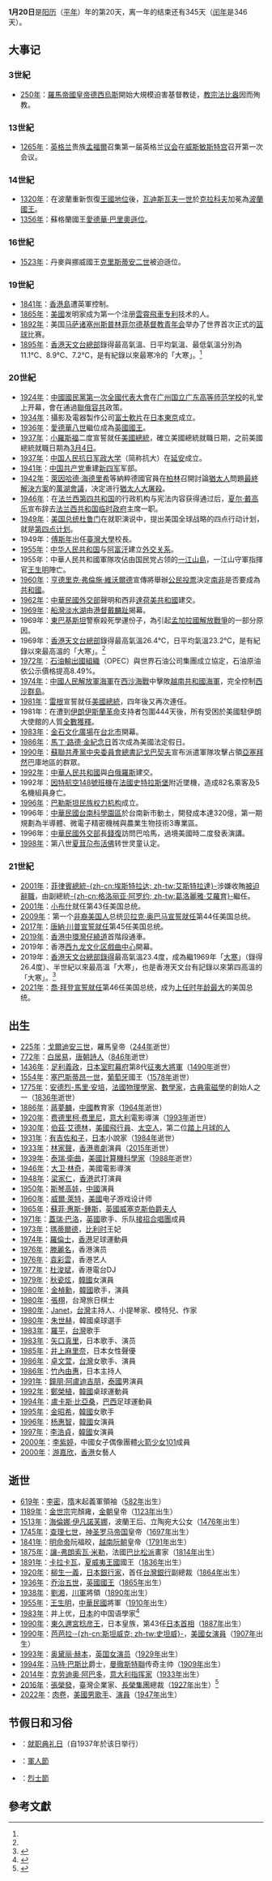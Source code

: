 {{noteTA
|G1=PresidentsUS
|1=zh-tw:雷根; zh-cn:里根; zh-hk:列根;
|2=zh-tw:雅羅育; zh-hk:阿羅約; zh-hans:阿罗约;
}}
{{DayInMonth|1}}
'''1月20日'''是[[阳历|阳历]]（[[平年|平年]]）年的第20天，离一年的结束还有345天（[[闰年|闰年]]是346天）。

== 大事记 ==
=== 3世紀 ===
* [[250年|250年]]：[[羅馬帝國皇帝|羅馬帝國皇帝]][[德西烏斯|德西烏斯]]開始大規模迫害基督教徒，[[教宗法比盎|教宗法比盎]]因而殉教。

=== 13世紀 ===
* [[1265年|1265年]]：[[英格兰|英格兰]]贵族[[西蒙·德·蒙福爾，第六世萊斯特伯爵|孟福爾]]召集第一届英格兰[[议会|议会]]在[[威斯敏斯特宫|威斯敏斯特宫]]召开第一次会议。

=== 14世紀 ===
* [[1320年|1320年]]：在波蘭重新恢復[[皮雅斯特王朝時期的波蘭|王國地位]]後，[[瓦迪斯瓦夫一世|瓦迪斯瓦夫一世]]於[[克拉科夫|克拉科夫]]加冕為[[波蘭國王|波蘭國王]]。
* [[1356年|1356年]]：蘇格蘭國王[[愛德華·巴里奧|愛德華·巴里奧]][[遜位|遜位]]。

=== 16世紀 ===
* [[1523年|1523年]]：丹麥與挪威國王[[克里斯蒂安二世|克里斯蒂安二世]]被迫遜位。

=== 19世紀 ===
* [[1841年|1841年]]：[[香港島|香港島]]遭英軍控制。
* [[1865年|1865年]]：[[美國|美國]]发明家{{link-en|拉马库斯·阿德纳·汤普森|LaMarcus Adna Thompson}}成为第一个注册[[雲霄飛車|雲霄飛車]][[专利|专利]]技术的人。
* [[1892年|1892年]]：美国[[马萨诸塞州|马萨诸塞州]][[斯普林菲尔德_(马萨诸塞州)|斯普林菲尔德]][[基督教青年会|基督教青年会]]举办了世界首次正式的[[篮球|篮球]]比赛。
* [[1895年|1895年]]：[[香港天文台總部|香港天文台總部]]錄得最高氣溫、日平均氣溫、最低氣溫分別為11.1℃、8.9℃、7.2℃，是有紀錄以來最寒冷的「大寒」。<ref name="winterwarm" />

=== 20世紀 ===
* [[1924年|1924年]]：[[中國國民黨第一次全國代表大會|中國國民黨第一次全國代表大會]]在[[广州|广州]][[国立广东高等师范学校|国立广东高等师范学校]]的礼堂上开幕，會在通過[[聯俄容共|聯俄容共]]政策。
* [[1934年|1934年]]：攝影及電器製作公司[[富士軟片|富士軟片]]在[[日本|日本]][[東京|東京]]成立。
* [[1936年|1936年]]：[[愛德華八世_(英國)|愛德華八世]]繼位成為[[英國國王|英國國王]]。
* [[1937年|1937年]]：[[富蘭克林·德拉諾·羅斯福|小羅斯福]]二度宣誓就任[[美國總統|美國總統]]，確立美國總統就職日期，之前美國總統就職日期為[[3月4日|3月4日]]。
* [[1937年|1937年]]：[[抗日军政大学|中国人民抗日军政大学]]（简称抗大）在[[延安|延安]]成立。
* [[1941年|1941年]]：[[中国共产党|中国共产党]]重建[[新四军|新四军]]军部。
* [[1942年|1942年]]：[[萊因哈德·海德里希|萊因哈德·海德里希]]等納粹德國官員在[[柏林|柏林]]召開討論[[猶太人|猶太人]]問題[[最終解決方案|最終解決方案]]的[[萬湖會議|萬湖會議]]，决定进行[[猶太人大屠殺|猶太人大屠殺]]。
* [[1946年|1946年]]：在[[法兰西第四共和国|法兰西第四共和国]]的行政机构与宪法内容获得通过后，[[夏尔·戴高乐|夏尔·戴高乐]]宣布辞去[[法兰西共和国临时政府|法兰西共和国临时政府]]主席一职。
* [[1949年|1949年]]：[[美国总统|美国总统]][[杜鲁门|杜鲁门]]在就职演说中，提出美国全球战略的四点行动计划，就是[[第四点计划|第四点计划]]。
* 1949年：[[傅斯年|傅斯年]]出任[[國立臺灣大學|臺灣大學]]校長。
* [[1955年|1955年]]：[[中华人民共和国|中华人民共和国]]与[[阿富汗|阿富汗]]建立[[外交关系|外交关系]]。
* 1955年：中華人民共和國軍隊攻佔由国民党占领的[[一江山島|一江山島]]，一江山守軍指揮官[[王生明|王生明]]陣亡。
* [[1960年|1960年]]：[[亨德里克·弗倫施·維沃爾德|亨德里克·弗倫施·維沃爾德]]宣傳將舉辦[[公民投票|公民投票]]決定[[南非|南非]]是否要成為[[共和國|共和國]]。
* [[1962年|1962年]]：[[中華民國外交部|中華民國外交部]]聲明和西非[[達荷美共和國|達荷美共和國]]建交。
* [[1969年|1969年]]：[[船灣淡水湖|船灣淡水湖]]由[[港督|港督]][[戴麟趾|戴麟趾]]揭幕。
* 1969年：[[東巴基斯坦|東巴基斯坦]]警察殺死學運份子{{tsl|en|Amanullah Asaduzzaman|Amanullah Asaduzzaman}}，為引起[[孟加拉國解放戰爭|孟加拉國解放戰爭]]的一部分原因。
* 1969年：[[香港天文台總部|香港天文台總部]]錄得最高氣溫26.4℃，日平均氣溫23.2℃，是有紀錄以來最高溫的「大寒」。<ref name="winterwarm" />
* [[1972年|1972年]]：[[石油輸出國組織|石油輸出國組織]]（OPEC）與世界石油公司集團成立協定，石油原油依公示價格提高8.49%。
* [[1974年|1974年]]：[[中國人民解放軍海軍|中國人民解放軍海軍]]在[[西沙海戰|西沙海戰]]中擊敗[[越南共和國海軍|越南共和國海軍]]，完全控制[[西沙群島|西沙群島]]。
* [[1981年|1981年]]：[[隆納·雷根|雷根]]宣誓就任[[美國總統|美國總統]]，四年後又再次連任。
* 1981年：在遭到[[伊朗伊斯蘭革命|伊朗伊斯蘭革命]]支持者包圍444天後，所有受困於美國駐伊朗大使館的人質[[伊朗人質危機|全數獲釋]]。
* [[1983年|1983年]]：[[金石堂書店|金石文化廣場]]在[[台北市|台北市]]開幕。
* [[1986年|1986年]]：[[馬丁·路德·金紀念日|馬丁·路德·金紀念日]]首次成為美國法定假日。
* [[1990年|1990年]]：[[蘇聯共產黨中央委員會總書記|蘇聯共產黨中央委員會總書記]][[戈巴契夫|戈巴契夫]]宣布派遣軍隊攻擊占領[[亞塞拜然|亞塞拜然]]巴庫地區的群眾。
* [[1992年|1992年]]：[[中華人民共和國|中華人民共和國]]與[[白俄羅斯|白俄羅斯]]建交。
* 1992年：[[因特航空148號班機空難|因特航空148號班機]]在[[法國|法國]][[史特拉斯堡|史特拉斯堡]]附近墜機，造成82名乘客及5名機組員身亡。
* [[1996年|1996年]]：[[巴勒斯坦民族权力机构|巴勒斯坦民族权力机构]]成立。
* 1996年：[[中華民國|中華民國]][[南部科學工業園區|台南科學園區]]於台南新市動土，開發成本達320億，第一期規劃為半導體、微電子精密機械與農業生物技術3專業區。
* 1996年：[[中華民國外交部|中華民國外交部]]長[[錢復_(民國)|錢復]]訪問巴哈馬，過境美國時二度發表演講。
* [[1998年|1998年]]：第八世[[夏茸尕布活佛|夏茸尕布活佛]]转世灵童认定。

=== 21世紀 ===
* [[2001年|2001年]]：[[菲律賓總統|菲律賓總統]][[约瑟夫·埃斯特拉达|-{zh-cn:埃斯特拉达; zh-tw:艾斯特拉達}-]]涉嫌收賄[[人民力量革命_(2001年)|被迫辭職]]，由副總統[[格洛丽亚·马卡帕加尔-阿罗约|-{zh-cn:格洛丽亚·阿罗约; zh-tw:葛洛麗雅·艾羅育}-]]繼任。
* [[2001年|2001年]]：[[小布什|小布什]]就任第43任美国总统。
* [[2009年|2009年]]：第一个[[非裔美国人|非裔美国人]]总统[[贝拉克·奥巴马|贝拉克·奥巴马]][[2009年美國總統就職典禮|宣誓就任]]第44任美国总统。
* [[2017年|2017年]]：[[唐納·川普|唐納·川普]][[2017年美國總統就職典禮|宣誓就任]]第45任美国总统。
* [[2019年|2019年]]：[[香港|香港]][[中環灣仔繞道|中環灣仔繞道]]首階段通車。
* 2019年：香港[[西九龙文化区|西九龙文化区]][[戲曲中心|戲曲中心]]開幕。
* 2019年：[[香港天文台總部|香港天文台總部]][[香港气候|錄得]]最高氣溫23.4度，成為繼1969年「[[大寒|大寒]]」（錄得26.4度）、半世紀以來最高溫「大寒」，也是香港天文台有記錄以來第四高溫的「大寒」。<ref name="winterwarm">{{Cite web |url=https://www.hk01.com/%E7%A4%BE%E6%9C%83%E6%96%B0%E8%81%9E/285221/50%E5%B9%B4%E4%BE%86%E6%9C%80%E7%86%B1-%E5%A4%A7%E5%AF%92-%E5%A4%A9%E6%96%87%E5%8F%B0%E4%B8%8B%E5%8D%88%E9%8C%84%E5%BE%9723-4%E5%BA%A6-%E9%A0%90%E6%B8%AC%E5%91%A8%E4%BA%8C%E6%80%A5%E8%B7%8C%E8%87%B312%E5%BA%A6 |title=50年來最熱「大寒」　天文台下午錄得23.4度　預測周二急跌至12度，2019-01-20，香港01 |accessdate=2019-01-20 |archive-date=2019-01-20 |archive-url=https://web.archive.org/web/20190120205045/https://www.hk01.com/%E7%A4%BE%E6%9C%83%E6%96%B0%E8%81%9E/285221/50%E5%B9%B4%E4%BE%86%E6%9C%80%E7%86%B1-%E5%A4%A7%E5%AF%92-%E5%A4%A9%E6%96%87%E5%8F%B0%E4%B8%8B%E5%8D%88%E9%8C%84%E5%BE%9723-4%E5%BA%A6-%E9%A0%90%E6%B8%AC%E5%91%A8%E4%BA%8C%E6%80%A5%E8%B7%8C%E8%87%B312%E5%BA%A6 |dead-url=no }}</ref>
* [[2021年|2021年]]：[[喬·拜登|喬·拜登]][[2021年美國總統就職典禮|宣誓就任]]第46任美国总统，成为[[美国总统上任时年龄列表|上任时年龄最大]]的美国总统。

== 出生 ==
* [[225年|225年]]：[[戈爾迪安三世|戈爾迪安三世]]，羅馬皇帝（[[244年|244年]]逝世）
* [[772年|772年]]：[[白居易|白居易]]，[[唐朝|唐朝]][[詩人|詩人]]（[[846年|846年]]逝世）
* [[1436年|1436年]]：[[足利義政|足利義政]]，[[日本|日本]][[室町幕府|室町幕府]]第8代[[征夷大將軍|征夷大將軍]]（[[1490年|1490年]]逝世）
* [[1554年|1554年]]：[[塞巴斯蒂昂_(葡萄牙)|塞巴斯蒂昂一世]]，[[葡萄牙|葡萄牙]]國王（[[1578年|1578年]]逝世）
* [[1775年|1775年]]：[[安德烈-馬里·安培|安德烈-馬里·安培]]，[[法國|法國]][[物理學家|物理學家]]、[[數學家|數學家]]，[[古典電磁學|古典電磁學]]的創始人之一（[[1836年|1836年]]逝世）
* [[1886年|1886年]]：[[蔣夢麟|蔣夢麟]]，[[中國|中國]]教育家（[[1964年|1964年]]逝世）
* [[1920年|1920年]]：[[费德里柯·费里尼|费德里柯·费里尼]]，[[意大利|意大利]]電影導演（[[1993年|1993年]]逝世）
* [[1930年|1930年]]：[[伯茲·艾德林|伯茲·艾德林]]，[[美國|美國]][[飛行員|飛行員]]、[[太空人|太空人]]，第二位[[阿波罗宇航员列表#曾登月的宇航员|踏上月球的人]]
* [[1931年|1931年]]：[[有吉佐和子|有吉佐和子]]，[[日本|日本]]小說家（[[1984年|1984年]]逝世）
* [[1933年|1933年]]：[[林家聲|林家聲]]，[[香港|香港]][[粵劇|粵劇]]演員（[[2015年|2015年]]逝世）
* [[1939年|1939年]]：[[泰瑞·衛曲|泰瑞·衛曲]]，[[美國|美國]][[計算機科學家|計算機科學家]]（[[1988年|1988年]]逝世）
* [[1946年|1946年]]：[[大卫·林奇|大卫·林奇]]，美國電影導演
* [[1948年|1948年]]：[[梁家仁|梁家仁]]，[[香港|香港]]武打演員
* [[1950年|1950年]]：[[斯琴高娃|斯琴高娃]]，[[中國|中國]]演員
* [[1960年|1960年]]：[[威爾·萊特|威爾·萊特]]，[[美國|美國]]电子游戏设计师
* [[1965年|1965年]]：[[蘇菲·惠斯-鍾斯_(威塞克斯伯爵夫人)|蘇菲·惠斯-鍾斯]]，[[英國|英國]][[威塞克斯伯爵夫人蘇菲|威塞克斯伯爵夫人]]
* [[1971年|1971年]]：[[蓋瑞·巴洛|蓋瑞·巴洛]]，[[英國|英國]]歌手、乐队[[接招|接招合唱團]]成員
* [[1973年|1973年]]：[[瑪蒂爾德_(比利時王后)|瑪蒂爾德]]，[[比利时|比利时]]王妃
* [[1974年|1974年]]：[[羅倫士|羅倫士]]，[[香港|香港]]足球運動員
* [[1976年|1976年]]：[[滕麗名|滕麗名]]，香港演员
* [[1976年|1976年]]：[[袁彩雲|袁彩雲]]，香港艺人
* [[1977年|1977年]]：[[杜浚斌|杜浚斌]]，香港電台DJ
* [[1979年|1979年]]：[[秋瓷炫|秋瓷炫]]，[[韓國|韓國]]女演員
* [[1980年|1980年]]：[[金楨勳|金楨勳]]，[[韓國|韓國]]歌手，演員
* [[1980年|1980年]]：[[張栩|張栩]]，台灣旅日棋士
* [[1980年|1980年]]：[[謝怡芬|Janet]]，[[台灣|台灣]]主持人、小提琴家、模特兒、作家
* [[1980年|1980年]]：[[朱世赫|朱世赫]]，韓國桌球選手
* [[1983年|1983年]]：[[羅平_(模特兒)|羅平]]，[[台灣|台灣]]歌手   
* [[1983年|1983年]]：[[矢口真里|矢口真里]]，日本歌手、演员
* [[1985年|1985年]]：[[井上麻里奈|井上麻里奈]]，日本女性聲優   
* [[1986年|1986年]]：[[卓文萱|卓文萱]]，[[台灣|台灣]]女歌手、演員   
* [[1986年|1986年]]：[[竹內由惠|竹內由惠]]，日本主持人
* [[1991年|1991年]]：[[鐘朋·阿盧迪吉朋|鐘朋·阿盧迪吉朋]]，[[泰國|泰國]]男演員
* [[1992年|1992年]]：[[鄭榮植|鄭榮植]]，[[韓國|韓國]]桌球運動員
* [[1994年|1994年]]：[[盧卡斯·皮亞松|盧卡斯·比亞桑]]，[[巴西|巴西]]足球運動員
* [[1995年|1995年]]：[[金昭希_(歌手)|金昭希]]，[[韓國|韓國]]女歌手
* [[1996年|1996年]]：[[杨惠智|杨惠智]]，[[韓國|韓國]]女演員
* [[1997年|1997年]]：[[李浩貞|李浩貞]]，[[韓國|韓國]]女演員
* [[2000年|2000年]]：[[李紫婷|李紫婷]]，中國女子偶像團體[[火箭少女101|火箭少女101]]成員
* [[2000年|2000年]]：[[游嘉欣|游嘉欣]]，[[香港|香港]]女藝人

== 逝世 ==
* [[619年|619年]]：[[李密_(隋)|李密]]，[[隋朝|隋]]末起義軍領袖（[[582年|582年]]出生）
* [[1189年|1189年]]：[[金世宗|金世宗]]完顏雍，[[金朝|金朝]]皇帝（[[1123年|1123年]]出生）
* [[1513年|1513年]]：[[海倫娜·伊凡諾芙娜_(莫斯科)|海倫娜·伊凡諾芙娜]]，波蘭王后、立陶宛大公女（[[1476年|1476年]]出生）
* [[1745年|1745年]]：[[查理七世_(神圣罗马帝国)|查理七世]]，[[神圣罗马帝国|神圣罗马帝国]]皇帝（[[1697年|1697年]]出生）
* [[1841年|1841年]]：[[明命帝|明命帝]]阮福晈，[[越南|越南]][[阮朝|阮朝]]皇帝（[[1791年|1791年]]出生）
* [[1875年|1875年]]：[[讓-弗朗索瓦·米勒|讓-弗朗索瓦·米勒]]，法國[[巴比松派|巴比松派]]畫家（[[1814年|1814年]]出生）
* [[1891年|1891年]]：[[卡拉卡瓦|卡拉卡瓦]]，[[夏威夷王國|夏威夷王國]]國王（[[1836年|1836年]]出生）
* [[1920年|1920年]]：[[柳生一義|柳生一義]]，[[日本|日本]][[銀行家|銀行家]]，首任[[台灣銀行|台灣銀行]]副總裁（[[1864年|1864年]]出生）
* [[1936年|1936年]]：[[乔治五世_(英国)|乔治五世]]，[[英國國王|英國國王]]（[[1865年|1865年]]出生）
* [[1938年|1938年]]：[[劉湘|劉湘]]，[[川軍|川軍]]將領（[[1890年|1890年]]出生）
* [[1955年|1955年]]：[[王生明|王生明]]，[[中華民國|中華民國]]將軍（[[1910年|1910年]]出生）
* [[1983年|1983年]]：井上优，[[日本|日本]]的中国语學家<ref>{{cite book |author=井上優 |title= 《日本語学》7月号 |publisher= 明治書院 |year= 2003 |chapter= 中国的外来語受容法}}</ref>
* [[1990年|1990年]]：[[東久邇宮稔彦王|東久邇宮稔彦王]]，日本皇族，第43任[[日本首相|日本首相]]（[[1887年|1887年]]出生）
* [[1990年|1990年]]：[[芭芭拉·斯坦威克|芭芭拉·-{zh-cn:斯坦威克; zh-tw:史坦威}-]]，[[美國|美國]][[女演員|女演員]]（[[1907年|1907年]]出生）
* [[1993年|1993年]]：[[奥黛丽·赫本|奥黛丽·赫本]]，[[英国|英国]][[女演员|女演员]]（[[1929年|1929年]]出生）
* [[1994年|1994年]]：[[马特·巴斯比|马特·巴斯比]]爵士，[[曼徹斯特聯|曼徹斯特聯]]传奇主帅（[[1909年|1909年]]出生）
* [[2014年|2014年]]：[[克劳迪奥·阿巴多|克劳迪奥·阿巴多]]，[[意大利|意大利]][[指挥家|指挥家]]（[[1933年|1933年]]出生）
* [[2016年|2016年]]：[[張榮發|張榮發]]，臺灣企業家、[[長榮集團|長榮集團]]總裁（[[1927年|1927年]]出生）<ref>{{cite news | title = 長榮集團總裁張榮發今辭世 享壽90歲 | publisher = [[蘋果日報_(臺灣)|臺灣蘋果日報]] | url = http://www.appledaily.com.tw/realtimenews/article/life/20160120/779400/ | date = 2016-01-20 | accessdate = 2016-01-20 | language = zh-tw | archive-date = 2016-01-22 | archive-url = https://web.archive.org/web/20160122205051/http://www.appledaily.com.tw/realtimenews/article/life/20160120/779400 | dead-url = no }}</ref>
* [[2022年|2022年]]：[[肉卷_(歌手)|肉卷]]，[[美國|美國]][[男歌手|男歌手]]、[[演員|演員]]（[[1947年|1947年]]出生）

== 节假日和习俗 ==
* {{USA}}：[[美国总统就职典礼|就职典礼日]]（自1937年於该日举行）
* {{MLI}}：[[軍人節|軍人節]]
* {{AZE}}：[[黑色一月大屠殺|烈士節]]

== 參考文獻 ==
{{commons|Category:20 January}}
{{Reflist}}
{{月份}}